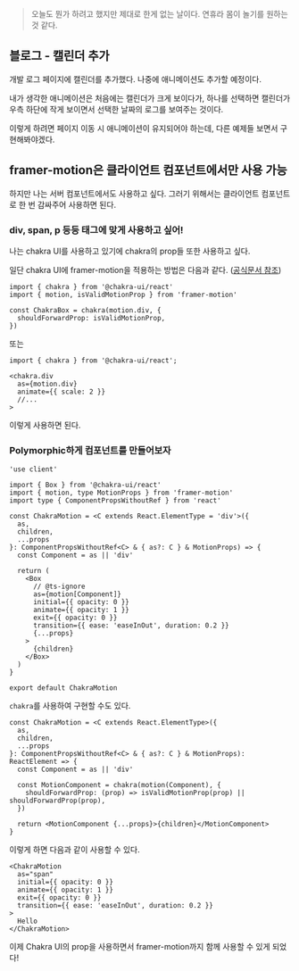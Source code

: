 > 오늘도 뭔가 하려고 했지만 제대로 한게 없는 날이다.
> 연휴라 몸이 놀기를 원하는 것 같다.

## 블로그 - 캘린더 추가

개발 로그 페이지에 캘린더를 추가했다.
나중에 애니메이션도 추가할 예정이다.

내가 생각한 애니메이션은 처음에는 캘린더가 크게 보이다가, 하나를 선택하면 캘린더가 우측 하단에 작게 보이면서 선택한 날짜의 로그를 보여주는 것이다.

이렇게 하려면 페이지 이동 시 애니메이션이 유지되어야 하는데, 다른 예제들 보면서 구현해봐야겠다.

## framer-motion은 클라이언트 컴포넌트에서만 사용 가능

하지만 나는 서버 컴포넌트에서도 사용하고 싶다.
그러기 위해서는 클라이언트 컴포넌트로 한 번 감싸주어 사용하면 된다.

### div, span, p 등등 태그에 맞게 사용하고 싶어!

나는 chakra UI를 사용하고 있기에 chakra의 prop들 또한 사용하고 싶다.

일단 chakra UI에 framer-motion을 적용하는 방법은 다음과 같다. ([공식문서 참조](https://chakra-ui.com/getting-started/with-framer))

```tsx
import { chakra } from '@chakra-ui/react'
import { motion, isValidMotionProp } from 'framer-motion'

const ChakraBox = chakra(motion.div, {
  shouldForwardProp: isValidMotionProp,
})
```

또는

```tsx
import { chakra } from '@chakra-ui/react';

<chakra.div
  as={motion.div}
  animate={{ scale: 2 }}
  //...
>
```

이렇게 사용하면 된다.

### Polymorphic하게 컴포넌트를 만들어보자

```tsx
'use client'

import { Box } from '@chakra-ui/react'
import { motion, type MotionProps } from 'framer-motion'
import type { ComponentPropsWithoutRef } from 'react'

const ChakraMotion = <C extends React.ElementType = 'div'>({
  as,
  children,
  ...props
}: ComponentPropsWithoutRef<C> & { as?: C } & MotionProps) => {
  const Component = as || 'div'

  return (
    <Box
      // @ts-ignore
      as={motion[Component]}
      initial={{ opacity: 0 }}
      animate={{ opacity: 1 }}
      exit={{ opacity: 0 }}
      transition={{ ease: 'easeInOut', duration: 0.2 }}
      {...props}
    >
      {children}
    </Box>
  )
}

export default ChakraMotion
```

`chakra`를 사용하여 구현할 수도 있다.

```tsx
const ChakraMotion = <C extends React.ElementType>({
  as,
  children,
  ...props
}: ComponentPropsWithoutRef<C> & { as?: C } & MotionProps): ReactElement => {
  const Component = as || 'div'

  const MotionComponent = chakra(motion(Component), {
    shouldForwardProp: (prop) => isValidMotionProp(prop) || shouldForwardProp(prop),
  })

  return <MotionComponent {...props}>{children}</MotionComponent>
}
```

이렇게 하면 다음과 같이 사용할 수 있다.

```tsx
<ChakraMotion
  as="span"
  initial={{ opacity: 0 }}
  animate={{ opacity: 1 }}
  exit={{ opacity: 0 }}
  transition={{ ease: 'easeInOut', duration: 0.2 }}
>
  Hello
</ChakraMotion>
```

이제 Chakra UI의 prop을 사용하면서 framer-motion까지 함께 사용할 수 있게 되었다!

